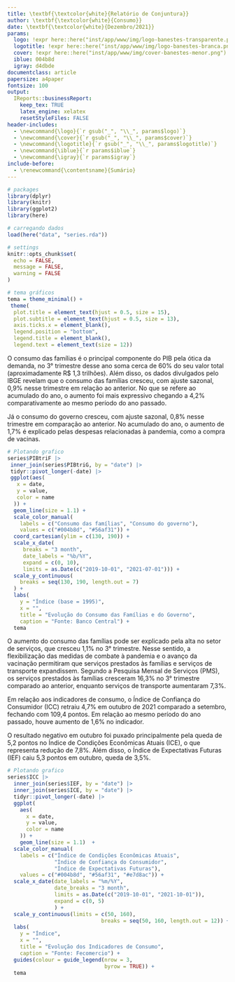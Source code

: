 ```yaml
---
title: \textbf{\textcolor{white}{Relatório de Conjuntura}}
author: \textbf{\textcolor{white}{Consumo}}
date: \textbf{\textcolor{white}{Dezembro/2021}}
params:
  logo: !expr here::here("inst/app/www/img/logo-banestes-transparente.png")
  logotitle: !expr here::here("inst/app/www/img/logo-banestes-branca.png")
  cover: !expr here::here("inst/app/www/img/cover-banestes-menor.png")
  iblue: 004b8d
  igray: d4dbde
documentclass: article
papersize: a4paper
fontsize: 100
output:
  IReports::businessReport:
    keep_tex: TRUE
    latex_engine: xelatex
    resetStyleFiles: FALSE
header-includes: 
  - \newcommand{\logo}{`r gsub("_", "\\_", params$logo)`}
  - \newcommand{\cover}{`r gsub("_", "\\_", params$cover)`}
  - \newcommand{\logotitle}{`r gsub("_", "\\_", params$logotitle)`}
  - \newcommand{\iblue}{`r params$iblue`}
  - \newcommand{\igray}{`r params$igray`}
include-before:
  - \renewcommand{\contentsname}{Sumário}
---
```



```r
# packages
library(dplyr)
library(knitr)
library(ggplot2)
library(here)

# carregando dados
load(here("data", "series.rda"))

# settings
knitr::opts_chunk$set(
  echo = FALSE,
  message = FALSE,
  warning = FALSE
)

# tema gráficos
tema = theme_minimal() +
 theme(
  plot.title = element_text(hjust = 0.5, size = 15),
  plot.subtitle = element_text(hjust = 0.5, size = 13),
  axis.ticks.x = element_blank(),
  legend.position = "bottom",
  legend.title = element_blank(),
  legend.text = element_text(size = 12))
```

\maketitle
\clearpage

\section{Consumo} 
 \vspace{0.5cm}

O consumo das famílias é o principal componente do PIB pela ótica da demanda, no 3° trimestre desse ano soma cerca de 60% do seu valor total (aproximadamente R$ 1,3 trilhões). Além disso, os dados divulgados pelo IBGE revelam que o consumo das famílias cresceu, com ajuste sazonal, 0,9% nesse trimestre em relação ao anterior. No que se refere ao acumulado do ano, o aumento foi mais expressivo chegando a 4,2% comparativamente ao mesmo período do ano passado. 

Já o consumo do governo\footnote{O consumo do governo engloba todos os gastos relacionados a produção de bens e serviços coletivos \citep{consumogov}.} cresceu, com ajuste sazonal, 0,8% nesse trimestre em comparação ao anterior. No acumulado do ano, o aumento de 1,7% é explicado pelas despesas relacionadas à pandemia, como a compra de vacinas.

```r
# Plotando grafico
series$PIBtriF |>
 inner_join(series$PIBtriG, by = "date") |>
 tidyr::pivot_longer(-date) |>
 ggplot(aes(
   x = date,
   y = value,
   color = name
  )) +
  geom_line(size = 1.1) +
  scale_color_manual(
    labels = c("Consumo das famílias", "Consumo do governo"),
    values = c("#004b8d", "#56af31")) +
  coord_cartesian(ylim = c(130, 190)) +
  scale_x_date(
     breaks = "3 month",
     date_labels = "%b/%Y",
     expand = c(0, 10),
     limits = as.Date(c("2019-10-01", "2021-07-01"))) +
  scale_y_continuous(
    breaks = seq(130, 190, length.out = 7)
  ) +
  labs(
    y = "Índice (base = 1995)",
    x = "",
    title = "Evolução do Consumo das Famílias e do Governo",
    caption = "Fonte: Banco Central") +
  tema
```

O aumento do consumo das famílias pode ser explicado pela alta no setor de serviços, que cresceu 1,1% no 3° trimestre. Nesse sentido, a flexibilização das medidas de combate à pandemia e o avanço da vacinação permitiram que serviços prestados às famílias e serviços de transporte expandissem. Segundo a Pesquisa Mensal de Serviços (PMS), os serviços prestados às famílias cresceram 16,3% no 3° trimestre comparado ao anterior, enquanto serviços de transporte aumentaram 7,3%.  

Em relação aos indicadores de consumo, o Índice de Confiança do Consumidor (ICC)\footnote{Mensura o "sentimento" do consumidor quanto a percepção de sua situação financeira, das condições econômicas do país e suas expectativas futuras. Seu valor varia de 0 a 200, sendo 0 totalmente pessista e 200 totalmente otimista \citep{fecomercio1}.} retraiu 4,7% em outubro de 2021 comparado a setembro, fechando com 109,4 pontos. Em relação ao mesmo período do ano passado, houve aumento de 1,6% no indicador. 

O resultado negativo em outubro foi puxado principalmente pela queda de 5,2 pontos no Índice de Condições Econômicas Atuais (ICE), o que representa redução de 7,8%. Além disso, o Índice de Expectativas Futuras (IEF) caiu 5,3 pontos em outubro, queda de 3,5%. 

```r
# Plotando grafico
series$ICC |>
  inner_join(series$IEF, by = "date") |>
  inner_join(series$ICE, by = "date") |>
  tidyr::pivot_longer(-date) |>
  ggplot(
    aes(
      x = date,
      y = value,
      color = name
    )) +
    geom_line(size = 1.1)  +
  scale_color_manual(
    labels = c("Índice de Condições Econômicas Atuais",
               "Índice de Confiança do Consumidor",
               "Índice de Expectativas Futuras"),
    values = c("#004b8d", "#56af31", "#e7d8ac")) +
  scale_x_date(date_labels = "%m/%Y",
               date_breaks = "3 month",
               limits = as.Date(c("2019-10-01", "2021-10-01")),
               expand = c(0, 5)
               ) +
  scale_y_continuous(limits = c(50, 160),
                              breaks = seq(50, 160, length.out = 12)) +
  labs(
    y = "Índice",
    x = "",
    title = "Evolução dos Indicadores de Consumo",
    caption = "Fonte: Fecomercio") +
  guides(colour = guide_legend(nrow = 3,
                               byrow = TRUE)) +
  tema
```

\newpage
\bibliography{bib}